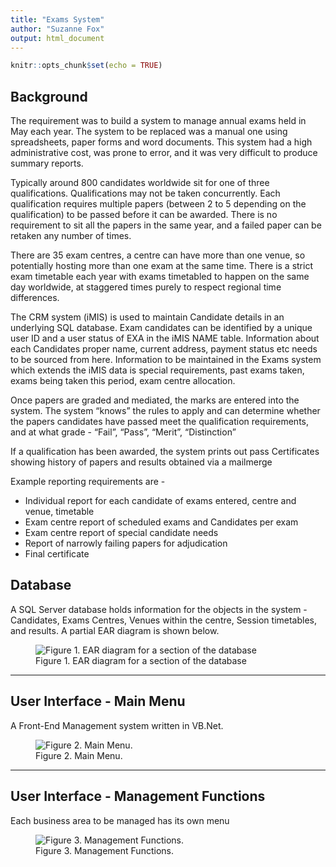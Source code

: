 ```yaml
---
title: "Exams System"
author: "Suzanne Fox"
output: html_document
---
```


```r
knitr::opts_chunk$set(echo = TRUE)
```
## Background

The requirement was to build a system to manage annual exams held in May each year. The system to be replaced was a manual one
using spreadsheets, paper forms and word documents. This system had a high administrative cost, was prone to error, and it was 
very difficult to produce summary reports.

Typically around 800 candidates worldwide sit for one of three qualifications. Qualifications may not be taken concurrently.
Each qualification requires multiple papers (between 2 to 5 depending on the qualification) to be passed before it can be awarded.
There is no requirement to sit all the papers in the same year, and a failed paper can be retaken any number of times. 

There are 35 exam centres, a centre can have more than one venue, so potentially hosting more than one exam at the same time. 
There is a strict exam timetable each year with exams timetabled to happen on the same day worldwide, at staggered 
times purely to respect regional time differences.

The CRM system (iMIS) is used to maintain Candidate details in an underlying SQL database. Exam candidates can be identified by 
a unique user ID and a user status of EXA in the iMIS NAME table. Information about each Candidates proper name, current address,
payment status etc needs to be sourced from here. Information to be maintained in the Exams system which extends the iMIS data
is special requirements, past exams taken, exams being taken this period, exam centre allocation.

Once papers are graded and mediated, the marks are entered into the system. The system "knows" the rules to apply and can determine 
whether the papers candidates have passed meet the qualification requirements, and at what grade - "Fail", "Pass", "Merit", "Distinction" 

If a qualification has been awarded, the system prints out pass Certificates showing history of papers and results obtained via a mailmerge

Example reporting requirements are -

- Individual report for each candidate of exams entered, centre and venue, timetable
- Exam centre report of scheduled exams and Candidates per exam
- Exam centre report of special candidate needs
- Report of narrowly failing papers for adjudication
- Final certificate

## Database
A SQL Server database holds information for the objects in the system - Candidates, Exams Centres, Venues within the centre, Session timetables, and results. A partial EAR diagram is shown below. 

![Figure 1. EAR diagram for a section of the database](Exams-EAR.jpg)

<hr size="15">

## User Interface - Main Menu
A Front-End Management system written in VB.Net.
 
![Figure 2. Main Menu.](Exams-FrontScreen.jpg)

<hr size="15">

## User Interface - Management Functions
Each business area to be managed has its own menu

 
![Figure 3. Management Functions.](Exams-Functions.jpg)

